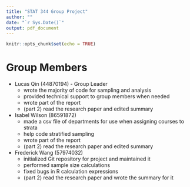 ```yaml
---
title: "STAT 344 Group Project"
author: ""
date: "`r Sys.Date()`"
output: pdf_document
---
```


```r
knitr::opts_chunk$set(echo = TRUE)
```

# Group Members

- Lucas Qin (44870194) - Group Leader
  - wrote the majority of code for sampling and analysis
  - provided technical support to group members when needed
  - wrote part of the report
  - (part 2) read the research paper and edited summary

- Isabel Wilson (86591872)
  - made a csv file of departments for use when assigning courses to strata
  - help code stratified sampling
  - wrote part of the report
  - (part 2) read the research paper and edited summary

- Frederick Wang (57974032)
  - initialized Git repository for project and maintained it
  - performed sample size calculations
  - fixed bugs in R calculation expressions
  - (part 2) read the research paper and wrote the summary for it